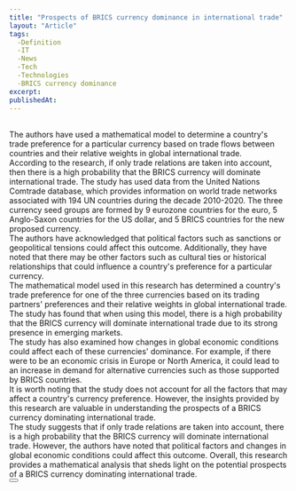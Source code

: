 ```yaml
---
title: "Prospects of BRICS currency dominance in international trade"
layout: "Article"
tags: 
  -Definition
  -IT
  -News
  -Tech
  -Technologies
  -BRICS currency dominance
excerpt:
publishedAt:
---
```

<br/>
The authors have used a mathematical model to determine a country's trade preference for a particular currency based on trade flows between countries and their relative weights in global international trade.
<br/>
According to the research, if only trade relations are taken into account, then there is a high probability that the BRICS currency will dominate international trade. The study has used data from the United Nations Comtrade database, which provides information on world trade networks associated with 194 UN countries during the decade 2010-2020. The three currency seed groups are formed by 9 eurozone countries for the euro, 5 Anglo-Saxon countries for the US dollar, and 5 BRICS countries for the new proposed currency.
<br/>
The authors have acknowledged that political factors such as sanctions or geopolitical tensions could affect this outcome. Additionally, they have noted that there may be other factors such as cultural ties or historical relationships that could influence a country's preference for a particular currency.
<br/>
The mathematical model used in this research has determined a country's trade preference for one of the three currencies based on its trading partners' preferences and their relative weights in global international trade. The study has found that when using this model, there is a high probability that the BRICS currency will dominate international trade due to its strong presence in emerging markets.
<br/>
The study has also examined how changes in global economic conditions could affect each of these currencies' dominance. For example, if there were to be an economic crisis in Europe or North America, it could lead to an increase in demand for alternative currencies such as those supported by BRICS countries.
<br/>
It is worth noting that the study does not account for all the factors that may affect a country's currency preference. However, the insights provided by this research are valuable in understanding the prospects of a BRICS currency dominating international trade.
<br/>
The study suggests that if only trade relations are taken into account, there is a high probability that the BRICS currency will dominate international trade. However, the authors have noted that political factors and changes in global economic conditions could affect this outcome. Overall, this research provides a mathematical analysis that sheds light on the potential prospects of a BRICS currency dominating international trade.
<br/>
<Button
  address="https://arxiv.org/pdf/2305.00585.pdf"
  text="Source"
/>